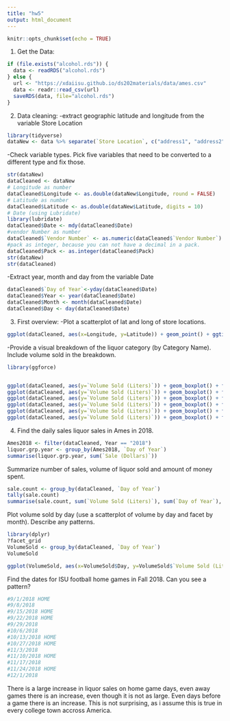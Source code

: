 ```yaml
---
title: "hw5"
output: html_document
---
```


```r
knitr::opts_chunk$set(echo = TRUE)
```
1. Get the Data: 
```r
if (file.exists("alcohol.rds")) {
  data <- readRDS("alcohol.rds")
} else {
  url <- "https://xdaiisu.github.io/ds202materials/data/ames.csv"
  data <- readr::read_csv(url)
  saveRDS(data, file="alcohol.rds")
} 
```
2. Data cleaning:
-extract geographic latitude and longitude from the variable Store Location
```r
library(tidyverse)
dataNew <- data %>% separate(`Store Location`, c("address1", "address2", "coords"), sep = "\n") %>% select(-address1, -address2) %>% mutate(coords = gsub("[()]", "", coords)) %>% separate(coords, c("Latitude", "Longitude"), sep = ",") 
```

-Check variable types. Pick five variables that need to be converted to a different type and fix those.
```r
str(dataNew)
dataCleaned <- dataNew
# Longitude as number 
dataCleaned$Longitude <- as.double(dataNew$Longitude, round = FALSE)
# Latitude as number
dataCleaned$Latitude <- as.double(dataNew$Latitude, digits = 10)
# Date (using Lubridate)
library(lubridate)
dataCleaned$Date <- mdy(dataCleaned$Date)
#vendor Number as number
dataCleaned$`Vendor Number` <- as.numeric(dataCleaned$`Vendor Number`)
#pack as integer, because you can not have a decimal in a pack. 
dataCleaned$Pack <- as.integer(dataCleaned$Pack)
str(dataNew)
str(dataCleaned)
```

-Extract year, month and day from the variable Date
```r
dataCleaned$`Day of Year`<-yday(dataCleaned$Date)
dataCleaned$Year <- year(dataCleaned$Date)
dataCleaned$Month <- month(dataCleaned$Date)
dataCleaned$Day <- day(dataCleaned$Date)
```

3. First overview:
-Plot a scatterplot of lat and long of store locations.
```r
ggplot(dataCleaned, aes(x=Longitude, y=Latitude)) + geom_point() + ggtitle("Longitude and Latitude")

```
-Provide a visual breakdown of the liquor category (by Category Name). Include volume sold in the breakdown.
```r
library(ggforce)


ggplot(dataCleaned, aes(y=`Volume Sold (Liters)`)) + geom_boxplot() + facet_wrap_paginate(~`Category Name`, ncol=5, nrow=5, scales="free_y", page = 1 )
ggplot(dataCleaned, aes(y=`Volume Sold (Liters)`)) + geom_boxplot() + facet_wrap_paginate(~`Category Name`, ncol=5, nrow=5, scales="free_y", page = 2 )
ggplot(dataCleaned, aes(y=`Volume Sold (Liters)`)) + geom_boxplot() + facet_wrap_paginate(~`Category Name`, ncol=5, nrow=5, scales="free_y", page = 3 )
ggplot(dataCleaned, aes(y=`Volume Sold (Liters)`)) + geom_boxplot() + facet_wrap_paginate(~`Category Name`, ncol=5, nrow=5, scales="free_y", page = 4 )
ggplot(dataCleaned, aes(y=`Volume Sold (Liters)`)) + geom_boxplot() + facet_wrap_paginate(~`Category Name`, ncol=5, nrow=5, scales="free_y", page = 5 )
ggplot(dataCleaned, aes(y=`Volume Sold (Liters)`)) + geom_boxplot() + facet_wrap_paginate(~`Category Name`, ncol=5, nrow=4, scales="free_y", page = 6 )
```
4. Find the daily sales liquor sales in Ames in 2018.
```r
Ames2018 <- filter(dataCleaned, Year == "2018")
liquor.grp.year <- group_by(Ames2018, `Day of Year`)
summarise(liquor.grp.year, sum(`Sale (Dollars)`))
```
Summarize number of sales, volume of liquor sold and amount of money spent. 
```r
sale.count <- group_by(dataCleaned, `Day of Year`)
tally(sale.count)
summarise(sale.count, sum(`Volume Sold (Liters)`), sum(`Day of Year`), sum(`Sale (Dollars)`))
```
Plot volume sold by day (use a scatterplot of volume by day and facet by month). Describe any patterns.
```r
library(dplyr)
?facet_grid
VolumeSold <- group_by(dataCleaned, `Day of Year`)
VolumeSold

ggplot(VolumeSold, aes(x=VolumeSold$Day, y=VolumeSold$`Volume Sold (Liters)`)) +geom_point(size=.5) + facet_wrap(~Month) + xlab("Day of the Month") + ylab("Volume Sold (Liters)")
```
Find the dates for ISU football home games in Fall 2018. Can you see a pattern?
```r
#9/1/2018 HOME
#9/8/2018
#9/15/2018 HOME
#9/22/2018 HOME
#9/29/2018
#10/6/2018
#10/13/2018 HOME
#10/27/2018 HOME
#11/3/2018
#11/10/2018 HOME
#11/17/2018
#11/24/2018 HOME
#12/1/2018
```
There is a large increase in liquor sales on home game days, even away games there is an increase, even though it is not as large. Even days before a game there is an increase. This is not surprising, as i assume this is true in every college town accross America. 

